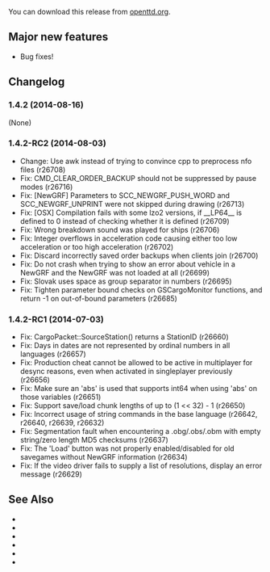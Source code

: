 {{en/-}}
{{en/Archive/OpenTTD/Navigation}}
{{en/Archive/OpenTTD/NaviPrevNext|prev=en/Archive/OpenTTD/OpenTTD 1.4.1|next=en/Roadmap 1.5|date=2014-08-16}}

You can download this release from [http://www.openttd.org/en/download-stable/1.4.2 openttd.org].

==Major new features==
* Bug fixes!

==Changelog==
===1.4.2 (2014-08-16)===
(None)

===1.4.2-RC2 (2014-08-03)===
* Change: Use awk instead of trying to convince cpp to preprocess nfo files (r26708)
* Fix: CMD_CLEAR_ORDER_BACKUP should not be suppressed by pause modes (r26716)
* Fix: [NewGRF] Parameters to SCC_NEWGRF_PUSH_WORD and SCC_NEWGRF_UNPRINT were not skipped during drawing (r26713)
* Fix: [OSX] Compilation fails with some lzo2 versions, if __LP64__ is defined to 0 instead of checking whether it is defined {{en/Flyspray|6069}} (r26709)
* Fix: Wrong breakdown sound was played for ships {{en/Flyspray|6015}} (r26706)
* Fix: Integer overflows in acceleration code causing either too low acceleration or too high acceleration {{en/Flyspray|6067}} (r26702)
* Fix: Discard incorrectly saved order backups when clients join {{en/Flyspray|6066}} (r26700)
* Fix: Do not crash when trying to show an error about vehicle in a NewGRF and the NewGRF was not loaded at all (r26699)
* Fix: Slovak uses space as group separator in numbers {{en/Flyspray|6064}} (r26695)
* Fix: Tighten parameter bound checks on GSCargoMonitor functions, and return -1 on out-of-bound parameters (r26685)

===1.4.2-RC1 (2014-07-03)===
* Fix: CargoPacket::SourceStation() returns a StationID (r26660)
* Fix: Days in dates are not represented by ordinal numbers in all languages {{en/Flyspray|6047}} (r26657)
* Fix: Production cheat cannot be allowed to be active in multiplayer for desync reasons, even when activated in singleplayer previously {{en/Flyspray|6044}} (r26656)
* Fix: Make sure an 'abs' is used that supports int64 when using 'abs' on those variables (r26651)
* Fix: Support save/load chunk lengths of up to (1 << 32) - 1 {{en/Flyspray|6041}} (r26650)
* Fix: Incorrect usage of string commands in the base language {{en/Flyspray|6037}} (r26642, r26640, r26639, r26632)
* Fix: Segmentation fault when encountering a .obg/.obs/.obm with empty string/zero length MD5 checksums {{en/Flyspray|6038}} (r26637)
* Fix: The 'Load' button was not properly enabled/disabled for old savegames without NewGRF information (r26634)
* Fix: If the video driver fails to supply a list of resolutions, display an error message {{en/Flyspray|6012}} (r26629)

==See Also==
* {{en/Forum|topic=71082|Forum topic for 1.4.2}}
* {{en/OTTDNewsArticle|207|The 1.4.2 news article}}
* {{en/Forum|topic=71006|Forum topic for 1.4.2-RC2}}
* {{en/OTTDNewsArticle|206|The 1.4.2-RC2 news article}}
* {{en/Forum|topic=70835|Forum topic for 1.4.2-RC1}}
* {{en/OTTDNewsArticle|205|The 1.4.2-RC1 news article}}